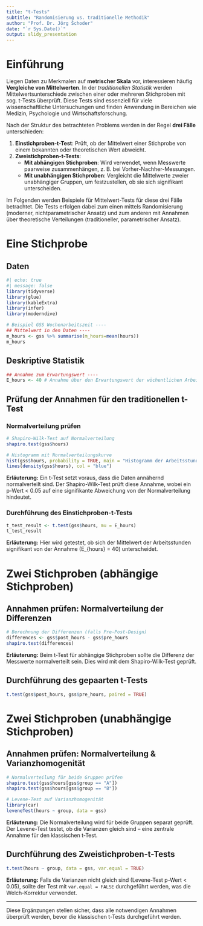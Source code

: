 ```yaml
---
title: "t-Tests"
subtitle: "Randomisierung vs. traditionelle Methodik"
author: "Prof. Dr. Jörg Schoder"
date: "`r Sys.Date()`"
output: slidy_presentation
---
```


# Einführung

Liegen Daten zu Merkmalen auf **metrischer Skala** vor, interessieren häufig **Vergleiche von Mittelwerten**. In der *traditionellen Statistik* werden Mittelwertsunterschiede zwischen einer oder mehreren Stichproben mit sog. t-Tests überprüft. Diese Tests sind essenziell für viele wissenschaftliche Untersuchungen und finden Anwendung in Bereichen wie Medizin, Psychologie und Wirtschaftsforschung.

Nach der Struktur des betrachteten Problems werden in der Regel **drei Fälle** unterschieden:

1. **Einstichproben-t-Test**: Prüft, ob der Mittelwert einer Stichprobe von einem bekannten oder theoretischen Wert abweicht.
2. **Zweistichproben-t-Tests**:
   - **Mit abhängigen Stichproben**: Wird verwendet, wenn Messwerte paarweise zusammenhängen, z. B. bei Vorher-Nachher-Messungen.
   - **Mit unabhängigen Stichproben**: Vergleicht die Mittelwerte zweier unabhängiger Gruppen, um festzustellen, ob sie sich signifikant unterscheiden.

Im Folgenden werden Beispiele für Mittelwert-Tests für diese drei Fälle betrachtet. Die Tests erfolgen dabei zum einen mittels Randomisierung (moderner, nichtparametrischer Ansatz) und zum anderen mit Annahmen über theoretische Verteilungen (traditioneller, parametrischer Ansatz).

# Eine Stichprobe

## Daten

```r
#| echo: true
#| message: false
library(tidyverse)
library(glue)
library(kableExtra)
library(infer)
library(moderndive)

# Beispiel GSS Wochenarbeitszeit ----
## Mittelwert in den Daten ----
m_hours <- gss %>% summarise(m_hours=mean(hours))
m_hours
```

## Deskriptive Statistik

```r
## Annahme zum Erwartungswert ----
E_hours <- 40 # Annahme über den Erwartungswert der wöchentlichen Arbeitszeit
```

## Prüfung der Annahmen für den traditionellen t-Test

### Normalverteilung prüfen

```r
# Shapiro-Wilk-Test auf Normalverteilung
shapiro.test(gss$hours)

# Histogramm mit Normalverteilungskurve
hist(gss$hours, probability = TRUE, main = "Histogramm der Arbeitsstunden")
lines(density(gss$hours), col = "blue")
```

**Erläuterung:** Ein t-Test setzt voraus, dass die Daten annähernd normalverteilt sind. Der Shapiro-Wilk-Test prüft diese Annahme, wobei ein p-Wert < 0.05 auf eine signifikante Abweichung von der Normalverteilung hindeutet.

### Durchführung des Einstichproben-t-Tests

```r
t_test_result <- t.test(gss$hours, mu = E_hours)
t_test_result
```

**Erläuterung:** Hier wird getestet, ob sich der Mittelwert der Arbeitsstunden signifikant von der Annahme \(E_{hours} = 40\) unterscheidet.

# Zwei Stichproben (abhängige Stichproben)

## Annahmen prüfen: Normalverteilung der Differenzen

```r
# Berechnung der Differenzen (falls Pre-Post-Design)
differences <- gss$post_hours - gss$pre_hours
shapiro.test(differences)
```

**Erläuterung:** Beim t-Test für abhängige Stichproben sollte die Differenz der Messwerte normalverteilt sein. Dies wird mit dem Shapiro-Wilk-Test geprüft.

## Durchführung des gepaarten t-Tests

```r
t.test(gss$post_hours, gss$pre_hours, paired = TRUE)
```

# Zwei Stichproben (unabhängige Stichproben)

## Annahmen prüfen: Normalverteilung & Varianzhomogenität

```r
# Normalverteilung für beide Gruppen prüfen
shapiro.test(gss$hours[gss$group == "A"])
shapiro.test(gss$hours[gss$group == "B"])

# Levene-Test auf Varianzhomogenität
library(car)
leveneTest(hours ~ group, data = gss)
```

**Erläuterung:** Die Normalverteilung wird für beide Gruppen separat geprüft. Der Levene-Test testet, ob die Varianzen gleich sind – eine zentrale Annahme für den klassischen t-Test.

## Durchführung des Zweistichproben-t-Tests

```r
t.test(hours ~ group, data = gss, var.equal = TRUE)
```

**Erläuterung:** Falls die Varianzen nicht gleich sind (Levene-Test p-Wert < 0.05), sollte der Test mit `var.equal = FALSE` durchgeführt werden, was die Welch-Korrektur verwendet.

---

Diese Ergänzungen stellen sicher, dass alle notwendigen Annahmen überprüft werden, bevor die klassischen t-Tests durchgeführt werden.
